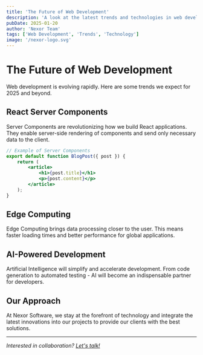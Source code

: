 ```yaml
---
title: 'The Future of Web Development'
description: 'A look at the latest trends and technologies in web development.'
pubDate: 2025-01-20
author: 'Nexor Team'
tags: ['Web Development', 'Trends', 'Technology']
image: '/nexor-logo.svg'
---
```


# The Future of Web Development

Web development is evolving rapidly. Here are some trends we expect for 2025 and beyond.

## React Server Components

Server Components are revolutionizing how we build React applications. They enable server-side rendering of components and send only necessary data to the client.

```jsx
// Example of Server Components
export default function BlogPost({ post }) {
	return (
		<article>
			<h1>{post.title}</h1>
			<p>{post.content}</p>
		</article>
	);
}
```

## Edge Computing

Edge Computing brings data processing closer to the user. This means faster loading times and better performance for global applications.

## AI-Powered Development

Artificial Intelligence will simplify and accelerate development. From code generation to automated testing - AI will become an indispensable partner for developers.

## Our Approach

At Nexor Software, we stay at the forefront of technology and integrate the latest innovations into our projects to provide our clients with the best solutions.

---

_Interested in collaboration? [Let's talk!](/contact)_
